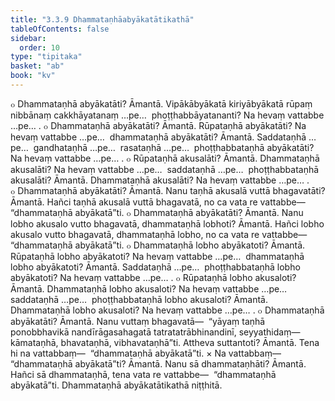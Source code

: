 ```yaml
---
title: "3.3.9 Dhammataṇhāabyākatātikathā"
tableOfContents: false
sidebar:
  order: 10
type: "tipitaka"
basket: "ab"
book: "kv"
---
```



<DynamicBreadcrumb />

<Division number="676" book="kv" bookNo="32" page="353">

<Paragraph number="2184" book="kv">
๐ Dhammataṇhā abyākatāti? Āmantā. Vipākābyākatā kiriyābyākatā rūpaṃ nibbānaṃ cakkhāyatanaṃ …pe…  phoṭṭhabbāyatananti? Na hevaṃ vattabbe …pe… .
</Paragraph>

<Paragraph number="2185" book="kv">
๐ Dhammataṇhā abyākatāti? Āmantā. Rūpataṇhā abyākatāti? Na hevaṃ vattabbe …pe…  dhammataṇhā abyākatāti? Āmantā. Saddataṇhā …pe…  gandhataṇhā …pe…  rasataṇhā …pe…  phoṭṭhabbataṇhā abyākatāti? Na hevaṃ vattabbe …pe… .
</Paragraph>

<Paragraph number="2186" book="kv">
๐ Rūpataṇhā akusalāti? Āmantā. Dhammataṇhā akusalāti? Na hevaṃ vattabbe …pe…  saddataṇhā …pe…  phoṭṭhabbataṇhā akusalāti? Āmantā. Dhammataṇhā akusalāti? Na hevaṃ vattabbe …pe… .
</Paragraph>

</Division>
<Division number="677" book="kv" bookNo="32" page="353">

<Paragraph number="2187" book="kv">
๐ Dhammataṇhā abyākatāti? Āmantā. Nanu taṇhā akusalā vuttā bhagavatāti? Āmantā. Hañci taṇhā akusalā vuttā bhagavatā, no ca vata re vattabbe—  “dhammataṇhā abyākatā”ti.
</Paragraph>

<Paragraph number="2188" book="kv">
๐ Dhammataṇhā abyākatāti? Āmantā. Nanu lobho akusalo vutto bhagavatā, dhammataṇhā lobhoti? Āmantā. Hañci lobho akusalo vutto bhagavatā, dhammataṇhā lobho, no ca vata re vattabbe—  “dhammataṇhā abyākatā”ti.
</Paragraph>

</Division>
<Division number="678" book="kv" bookNo="32" page="353">

<Paragraph number="2189" book="kv">
๐ Dhammataṇhā lobho abyākatoti? Āmantā. Rūpataṇhā lobho abyākatoti? Na hevaṃ vattabbe …pe…  dhammataṇhā lobho abyākatoti? Āmantā. Saddataṇhā …pe…  phoṭṭhabbataṇhā lobho abyākatoti? Na hevaṃ vattabbe …pe… .
</Paragraph>

<Paragraph number="2190" book="kv">
๐ Rūpataṇhā lobho akusaloti? Āmantā. Dhammataṇhā lobho akusaloti? Na hevaṃ vattabbe …pe…  saddataṇhā …pe…  phoṭṭhabbataṇhā lobho akusaloti? Āmantā. Dhammataṇhā lobho akusaloti? Na hevaṃ vattabbe …pe… .
</Paragraph>

</Division>
<Division number="679" book="kv" bookNo="32" page="354">

<Paragraph number="2191" book="kv">
๐ Dhammataṇhā abyākatāti? Āmantā. Nanu vuttaṃ bhagavatā—  “yāyaṃ taṇhā ponobbhavikā nandīrāgasahagatā tatratatrābhinandinī, seyyathidaṃ—  kāmataṇhā, bhavataṇhā, vibhavataṇhā”ti. Attheva suttantoti? Āmantā. Tena hi na vattabbaṃ—  “dhammataṇhā abyākatā”ti.
</Paragraph>

</Division>
<Division number="680" book="kv" bookNo="32" page="354">

<Paragraph number="2192" book="kv">
× Na vattabbaṃ—  “dhammataṇhā abyākatā”ti? Āmantā. Nanu sā dhammataṇhāti? Āmantā. Hañci sā dhammataṇhā, tena vata re vattabbe—  “dhammataṇhā abyākatā”ti.

</Paragraph>
</Division>

<Paragraph number="2193" type="center" book="kv">
Dhammataṇhā abyākatātikathā niṭṭhitā.
</Paragraph>